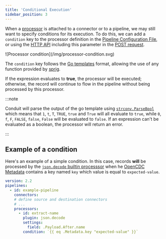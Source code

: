 ```yaml
---
title: 'Conditional Execution'
sidebar_position: 3
---
```


When a [processor](/docs/connectors/getting-started) is attached to a connector or to a pipeline, we may still
want to specify conditions for its execution. To do this, we can add a `condition`
key to the processor definition in the [Pipeline Configuration File](/docs/processors/getting-started#using-a-pipeline-configuration-file), or using
the [HTTP API](/docs/processors/getting-started#using-the-http-api) including this parameter in the [POST request](/api#post-/v1/processors).

<div style={{textAlign: 'center'}}>
  ![Processor condition](/img/processor-condition.svg)
</div>

The `condition` key follows the [Go templates](https://pkg.go.dev/text/template) format, allowing the use of
any function provided by [sprig](https://masterminds.github.io/sprig/).

If the expression evaluates to **true**, the processor will be executed; otherwise,
the record will continue to flow in the pipeline without being processed by this
processor.

:::note

Conduit will parse the output of the go template using
[`strconv.ParseBool`](https://pkg.go.dev/strconv#ParseBool) which means that `1`,
`t`, `T`, `TRUE`, `true` and `True` will all evaluate to `true`, while `0`, `f`,
`F`, `FALSE`, `false`, `False` will be evaluated to `false`. If an expression can't
be evaluated as a boolean, the processor will return an error.

:::

## Example of a condition

Here's an example of a simple condition. In this case, records **will** be processed
by the [`json.decode` builtin processsor](/docs/processors/builtin/json.decode) when
he [OpenCDC Metadata](/docs/features/opencdc-record#fields) contains a key named
`key` which value is equal to `expected-value`.

```yaml
version: 2.2
pipelines:
  - id: example-pipeline
    connectors:
    # define source and destination connectors
    # ...
    processors:
      - id: extract-name
        plugin: json.decode
        settings:
          field: .Payload.After.name
        condition: `{{ eq .Metadata.key "expected-value" }}`
```
